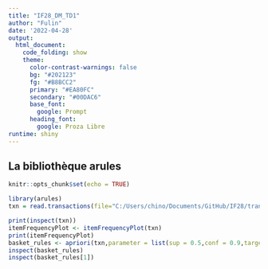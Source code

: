 ```yaml
---
title: "IF28_DM_TD1"
author: "Fulin"
date: '2022-04-28'
output:
  html_document:
    code_folding: show
    theme:
      color-contrast-warnings: false
      bg: "#202123"
      fg: "#B8BCC2"
      primary: "#EA80FC"
      secondary: "#00DAC6"
      base_font:
        google: Prompt
      heading_font:
        google: Proza Libre
runtime: shiny
---
```


## La bibliothèque arules

```r
knitr::opts_chunk$set(echo = TRUE)
```

```r
library(arules)
txn = read.transactions(file="C:/Users/chino/Documents/GitHub/IF28/transaction.csv", rm.duplicates= FALSE,format = "single",sep=",",cols =c(1,2))

print(inspect(txn))
itemFrequencyPlot <- itemFrequencyPlot(txn)
print(itemFrequencyPlot)
basket_rules <- apriori(txn,parameter = list(sup = 0.5,conf = 0.9,target="rules"))
inspect(basket_rules)
inspect(basket_rules[1])
```




